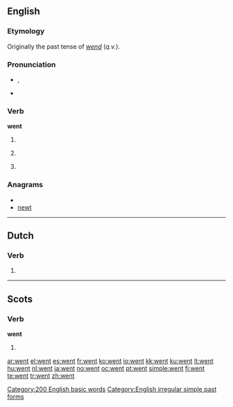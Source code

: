 ==English==

{{rank|every|think|life|131|went|back|under|same}}

===Etymology===
Originally the past tense of ''[[wend]]'' (''q.v.'').

===Pronunciation===
* {{IPA|/wεnt/}}, {{SAMPA|/wEnt/}}
*{{audio|en-us-went.ogg|Audio (US)}}
*:{{rhymes|ɛnt}}

===Verb===
'''went'''

# {{simple past of|[[go]]}}
# {{nonstandard}} {{past participle of|[[go]]}}
# {{archaic}} {{past of|[[wend]]}}

[[Category:200 English basic words]]
[[Category:English irregular simple past forms]]

===Anagrams===
* {{alphagram|entw}}
* [[newt]]

----

==Dutch==

===Verb===
{{infl|nl|verb form}}

# {{form of|2nd/3rd person singular present tense|[[wennen]]}}

----

==Scots==

===Verb===
'''went'''

# {{simple past of|tae [[gan#Scots|gan]]|lang=Scots}}

[[ar:went]]
[[el:went]]
[[es:went]]
[[fr:went]]
[[ko:went]]
[[io:went]]
[[kk:went]]
[[ku:went]]
[[lt:went]]
[[hu:went]]
[[nl:went]]
[[ja:went]]
[[no:went]]
[[oc:went]]
[[pt:went]]
[[simple:went]]
[[fi:went]]
[[te:went]]
[[tr:went]]
[[zh:went]]